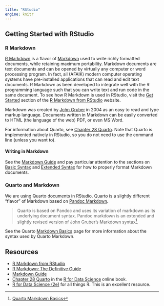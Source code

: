 ```yaml
---
title: "RStudio"
engine: knitr
---
```



## Getting Started with RStudio


### R Markdown

[R Markdown](https://bookdown.org/yihui/rmarkdown/) is a flavor of [Markdown](https://www.markdownguide.org/) used to write richly formatted documents, while retaining maximum portability. Markdown documents are text documents and can be opened by virtually any computer or word processing program. In fact, all (AFAIK) modern computer operating systems have pre-installed applications that can read and edit text documents. R Markdown as been developed to integrate well with the R programming language such that you can write text and run code in the same document. To see how R Markdown is used in RStudio, visit the [Get Started](https://rmarkdown.rstudio.com/lesson-1.html) section of the [R Markdown from RStudio](https://rmarkdown.rstudio.com/index.html) website.

Markdown was created by [John Gruber](https://daringfireball.net/projects/markdown/) in 2004 as an easy to read and type markup language. Documents written in Markdown can be easily converted to HTML (the language of the web) PDF, or even MS Word.

For information about Quarto, see [Chapter 28 Quarto](https://r4ds.hadley.nz/quarto). Note that Quarto is implemented natively in RStudio, so you do not need to use the command line (unless you want to).

#### Writing in Markdown

See the [Markdown Guide](https://www.markdownguide.org/) and pay particular attention to the sections on [Basic Syntax](https://www.markdownguide.org/basic-syntax/) and [Extended Syntax](https://www.markdownguide.org/extended-syntax/) for how to properly format Markdown documents.

### Quarto and Markdown

We are using Quarto documents in RStudio. Quarto is a slightly different "flavor" of Markdown based on [Pandoc Markdown](https://pandoc.org/MANUAL.html#pandocs-markdown).

> Quarto is based on Pandoc and uses its variation of markdown as its underlying document syntax. Pandoc markdown is an extended and slightly revised version of John Gruber’s Markdown syntax[^quarto-user-guide-1].

[^quarto-user-guide-1]: [Quarto Markdown Basics](https://quarto.org/docs/authoring/markdown-basics.html)

See the Quarto [Markdown Basics](https://quarto.org/docs/authoring/markdown-basics.html) page for more information about the syntax used by Quarto Markdown.


## Resources

- [R Markdown from RStudio](https://rmarkdown.rstudio.com/index.html)
- [R Markdown: The Definitive Guide](https://bookdown.org/yihui/rmarkdown/)
- [Markdown Guide](https://www.markdownguide.org/)
- [Chapter 28 Quarto](https://r4ds.hadley.nz/quarto) in the [R for Data Science](https://r4ds.hadley.nz/) online book.
- [R for Data Science (2e)](https://r4ds.hadley.nz/) for all things R. This is an excellent resource.


